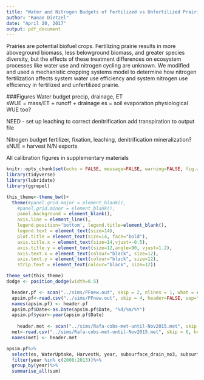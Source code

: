 ```yaml
---
title: "Water and Nitrogen Budgets of Fertilized vs Unfertilized Prairie"
author: "Ranae Dietzel"
date: "April 20, 2017"
output: pdf_document
---
```


Prairies are potential biofuel crops. Fertilizing prairie results in more aboveground biomass, less belowground biomass, and greater species diversity, but the effects of these treatment differences on ecosystem processes like water use and nitrogen cycling are unknown. We modified and used a mechanistic cropping systems model to determine how nitrogen fertilization affects system water use efficiency and system nitrogen use efficiency in fertilized and unfertilized prairie. 

###Figures
Water budget   precip, drainage, ET     
sWUE  = mass/ET + runoff + drainage
es = soil evaporation
physiological WUE too?

NEED - set up leaching to correct denitrification
        add transpiration to output file
        
        

Nitrogen budget   fertilizer, fixation, leaching, denitrification   mineralization?  
sNUE = harvest N/N exports 


All calibration figures in supplementary materials  

```r
knitr::opts_chunk$set(echo = FALSE, message=FALSE, warning=FALSE, fig.width = 12, fig.height = 5)
library(tidyverse)
library(lubridate)
library(ggrepel)
```

```r
this_theme<-theme_bw()+
  theme(#panel.grid.major = element_blank(),
    #panel.grid.minor = element_blank(),
    panel.background = element_blank(),
    axis.line = element_line(),
    legend.position='bottom', legend.title=element_blank(),
    legend.text = element_text(size=14),
    plot.title = element_text(size=14, face="bold"),
    axis.title.x = element_text(size=14,vjust=-0.5),
    axis.title.y = element_text(size=12,angle=90, vjust=1.2),
    axis.text.x = element_text(colour="black", size=12),
    axis.text.y = element_text(colour="black", size=12), 
    strip.text = element_text(colour="black", size=12))

theme_set(this_theme)
dodge <- position_dodge(width=0.5)
```  

```r
  header.pf <- scan("../sims/PFnew.out", skip = 2, nlines = 1, what = character(), sep="")
  apsim.pf<-read.csv("../sims/PFnew.out", skip = 4, header=FALSE, sep="", na.strings = "?")
  names(apsim.pf) <- header.pf
  apsim.pf$Date<-as.Date(apsim.pf$Date, "%d/%m/%Y")
  apsim.pf$year<-year(apsim.pf$Date)
  
    header.met <- scan("../sims/Rafa-cobs-met-until-Nov2015.met", skip = 4, nlines = 1, what = character(), sep="")
  met<-read.csv("../sims/Rafa-cobs-met-until-Nov2015.met", skip = 6, header=FALSE, sep="", na.strings = "?")
  names(met) <- header.met
```  
```r
apsim.pf%>%
  select(es, WaterUptake, HarvestN, year, subsurface_drain_no3, subsurface_drain, HarvestWt)%>%
  filter(year %in% c(2008:2013))%>%
  group_by(year)%>%
  summarise_all(sum)
  

```  
  
  
  
  
  
  
  
  
  
  
  
